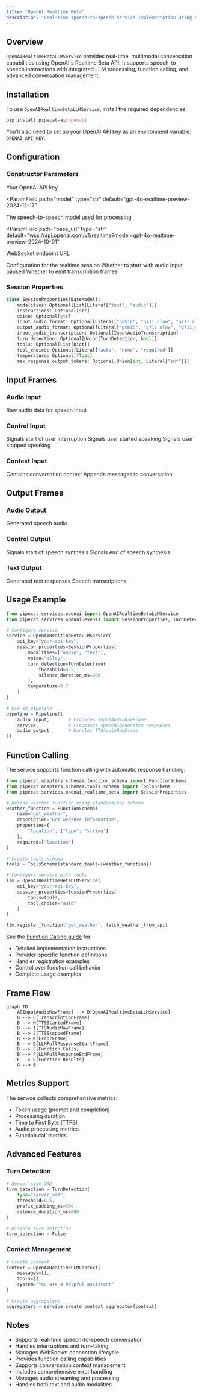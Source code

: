 ```yaml
---
title: "OpenAI Realtime Beta"
description: "Real-time speech-to-speech service implementation using OpenAI’s Realtime Beta API"
---
```


## Overview

`OpenAIRealtimeBetaLLMService` provides real-time, multimodal conversation capabilities using OpenAI's Realtime Beta API. It supports speech-to-speech interactions with integrated LLM processing, function calling, and advanced conversation management.

## Installation

To use `OpenAIRealtimeBetaLLMService`, install the required dependencies:

```bash
pip install pipecat-ai[openai]
```

You'll also need to set up your OpenAI API key as an environment variable: `OPENAI_API_KEY`.

## Configuration

### Constructor Parameters

<ParamField path="api_key" type="str" required>
  Your OpenAI API key
</ParamField>

<ParamField
  path="model"
  type="str"
  default="gpt-4o-realtime-preview-2024-12-17"
>
  The speech-to-speech model used for processing
</ParamField>

<ParamField
  path="base_url"
  type="str"
  default="wss://api.openai.com/v1/realtime?model=gpt-4o-realtime-preview-2024-10-01"
>
  WebSocket endpoint URL
</ParamField>

<ParamField path="session_properties" type="SessionProperties">
  Configuration for the realtime session
</ParamField>

<ParamField path="start_audio_paused" type="bool" default="False">
  Whether to start with audio input paused
</ParamField>

<ParamField path="send_transcription_frames" type="bool" default="True">
  Whether to emit transcription frames
</ParamField>

### Session Properties

```python
class SessionProperties(BaseModel):
    modalities: Optional[List[Literal["text", "audio"]]]
    instructions: Optional[str]
    voice: Optional[str]
    input_audio_format: Optional[Literal["pcm16", "g711_ulaw", "g711_alaw"]]
    output_audio_format: Optional[Literal["pcm16", "g711_ulaw", "g711_alaw"]]
    input_audio_transcription: Optional[InputAudioTranscription]
    turn_detection: Optional[Union[TurnDetection, bool]]
    tools: Optional[List[Dict]]
    tool_choice: Optional[Literal["auto", "none", "required"]]
    temperature: Optional[float]
    max_response_output_tokens: Optional[Union[int, Literal["inf"]]]
```

## Input Frames

### Audio Input

<ParamField path="InputAudioRawFrame" type="Frame">
  Raw audio data for speech input
</ParamField>

### Control Input

<ParamField path="StartInterruptionFrame" type="Frame">
  Signals start of user interruption
</ParamField>

<ParamField path="UserStartedSpeakingFrame" type="Frame">
  Signals user started speaking
</ParamField>

<ParamField path="UserStoppedSpeakingFrame" type="Frame">
  Signals user stopped speaking
</ParamField>

### Context Input

<ParamField path="OpenAILLMContextFrame" type="Frame">
  Contains conversation context
</ParamField>

<ParamField path="LLMMessagesAppendFrame" type="Frame">
  Appends messages to conversation
</ParamField>

## Output Frames

### Audio Output

<ParamField path="TTSAudioRawFrame" type="Frame">
  Generated speech audio
</ParamField>

### Control Output

<ParamField path="TTSStartedFrame" type="Frame">
  Signals start of speech synthesis
</ParamField>

<ParamField path="TTSStoppedFrame" type="Frame">
  Signals end of speech synthesis
</ParamField>

### Text Output

<ParamField path="TextFrame" type="Frame">
  Generated text responses
</ParamField>

<ParamField path="TranscriptionFrame" type="Frame">
  Speech transcriptions
</ParamField>

## Usage Example

```python
from pipecat.services.openai import OpenAIRealtimeBetaLLMService
from pipecat.services.openai.events import SessionProperties, TurnDetection

# Configure service
service = OpenAIRealtimeBetaLLMService(
    api_key="your-api-key",
    session_properties=SessionProperties(
        modalities=["audio", "text"],
        voice="alloy",
        turn_detection=TurnDetection(
            threshold=0.5,
            silence_duration_ms=800
        ),
        temperature=0.7
    )
)

# Use in pipeline
pipeline = Pipeline([
    audio_input,       # Produces InputAudioRawFrame
    service,           # Processes speech/generates responses
    audio_output       # Handles TTSAudioRawFrame
])
```

## Function Calling

The service supports function calling with automatic response handling:

```python
from pipecat.adapters.schemas.function_schema import FunctionSchema
from pipecat.adapters.schemas.tools_schema import ToolsSchema
from pipecat.services.openai_realtime_beta import SessionProperties

# Define weather function using standardized schema
weather_function = FunctionSchema(
    name="get_weather",
    description="Get weather information",
    properties={
        "location": {"type": "string"}
    },
    required=["location"]
)

# Create tools schema
tools = ToolsSchema(standard_tools=[weather_function])

# Configure service with tools
llm = OpenAIRealtimeBetaLLMService(
    api_key="your-api-key",
    session_properties=SessionProperties(
        tools=tools,
        tool_choice="auto"
    )
)

llm.register_function("get_weather", fetch_weather_from_api)
```

See the [Function Calling guide](/guides/features/function-calling) for:

- Detailed implementation instructions
- Provider-specific function definitions
- Handler registration examples
- Control over function call behavior
- Complete usage examples

## Frame Flow

```mermaid
graph TD
    A[InputAudioRawFrame] --> B[OpenAIRealtimeBetaLLMService]
    B --> C[TranscriptionFrame]
    B --> H[TTSStartedFrame]
    B --> I[TTSAudioRawFrame]
    B --> J[TTSStoppedFrame]
    B --> K[ErrorFrame]
    B --> D[LLMFullResponseStartFrame]
    B --> E[Function Calls]
    B --> F[LLMFullResponseEndFrame]
    E --> G[Function Results]
    G --> B

```

## Metrics Support

The service collects comprehensive metrics:

- Token usage (prompt and completion)
- Processing duration
- Time to First Byte (TTFB)
- Audio processing metrics
- Function call metrics

## Advanced Features

### Turn Detection

```python
# Server-side VAD
turn_detection = TurnDetection(
    type="server_vad",
    threshold=0.5,
    prefix_padding_ms=300,
    silence_duration_ms=800
)

# Disable turn detection
turn_detection = False
```

### Context Management

```python
# Create context
context = OpenAIRealtimeLLMContext(
    messages=[],
    tools=[],
    system="You are a helpful assistant"
)

# Create aggregators
aggregators = service.create_context_aggregator(context)
```

## Notes

- Supports real-time speech-to-speech conversation
- Handles interruptions and turn-taking
- Manages WebSocket connection lifecycle
- Provides function calling capabilities
- Supports conversation context management
- Includes comprehensive error handling
- Manages audio streaming and processing
- Handles both text and audio modalities
